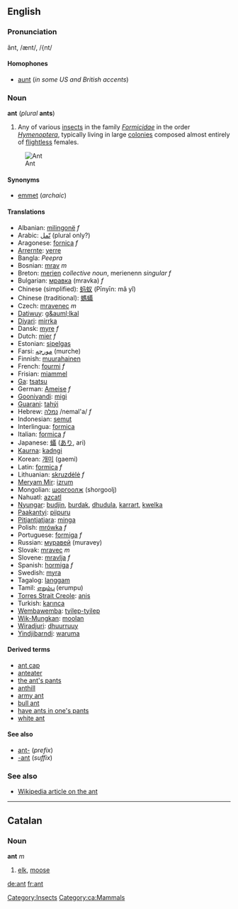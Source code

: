 ==English==
=== Pronunciation ===
ănt, /ænt/, /{nt/

====Homophones====
*[[aunt]] (''in some US and British accents'')

===Noun===
'''ant''' (''plural'' '''ants''')

#Any of various [[insect]]s in the family ''[[Formicidae]]'' in the order ''[[Hymenoptera]]'', typically living in large [[colony|colonies]] composed almost entirely of [[flightless]] females.
[[Image:Ant.jpg|thumb|Ant]]

====Synonyms====
*[[emmet]] (''archaic'')

====Translations====
*Albanian: [[milingonë]] ''f''
*Arabic: [[نمل|نّمل]] (plural only?)
*Aragonese: [[fornica]] ''f''
*[[Arrernte]]: [[yerre]]
*Bangla: ''Peepra''
*Bosnian: [[mrav]] ''m''
*Breton: [[merien]] ''collective noun'', merienenn ''singular f''
*Bulgarian: [[мравка]] (mravka) ''f''
*Chinese (simplified): [[蚂蚁]] (Pīnyīn: mǎ yǐ)
*Chinese (traditional): [[螞蟻]]
*Czech: [[mravenec]] ''m''
*[[Datiwuy]]: [[g&auml;lkal]]
*[[Diyari]]: [[mirrka]]
*Dansk: [[myre]] ''f''
*Dutch: [[mier]] ''f''
*Estonian: [[sipelgas]]
*Farsi: [[مورچه]] (murche)
*Finnish: [[muurahainen]]
*French: [[fourmi]] ''f''
*Frisian: [[miammel]]
*[[Ga]]: [[tsatsu]]
*German: [[Ameise]] ''f''
*[[Gooniyandi]]: [[migi]]
*[[Guarani]]: [[tahýi]]
*Hebrew: [[נמלה]] /nemal'a/ ''f''
*Indonesian: [[semut]]
*Interlingua: [[formica]]
*Italian: [[formica#Italian|formica]] ''f''
*Japanese: [[蟻]] ([[あり]], ari)
*[[Kaurna]]: [[kadngi]]
*Korean: [[개미]] (gaemi)
*Latin: [[formica]] ''f''
*Lithuanian: [[skruzdėlė]] ''f''
*[[Meryam Mir]]: [[izrum]]
*Mongolian: [[шоргоолж]] (shorgoolj)
*Nahuatl: [[azcatl]]
*[[Nyungar]]: [[budjin]], [[burdak]], [[dhudula]], [[karrart]], [[kwelka]]
*[[Paakantyi]]: [[piipuru]]
*[[Pitjantjatjara]]: [[minga]]
*Polish: [[mrówka]] ''f''
*Portuguese: [[formiga]] ''f''
*Russian: [[муравей]] (muravey)
*Slovak: [[mravec#Slovak|mravec]] ''m''
*Slovene: [[mravlja]] ''f''
*Spanish: [[hormiga]] ''f''
*Swedish: [[myra]]
*Tagalog: [[langgam]]
*Tamil: [[எறும்பு]] (erumpu)
*[[Torres Strait Creole]]: [[anis]]
*Turkish: [[karınca]]
*[[Wembawemba]]: [[tyilep-tyilep]]
*[[Wik-Mungkan]]: [[moolan]]
*[[Wiradjuri]]: [[dhuurruuy]]
*[[Yindjibarndi]]: [[waruma]]

==== Derived terms ====
*[[ant cap]]
*[[anteater]]
*[[the ant's pants]]
*[[anthill]]
*[[army ant]]
*[[bull ant]]
*[[have ants in one's pants]]
*[[white ant]]

====See also====
*[[ant-]] (''prefix'')
*[[-ant]] (''suffix'')

===See also===
*[[w:ant|Wikipedia article on the ant]]
{{BE-ready}}
----
==Catalan==
===Noun===
'''ant''' ''m''

#[[elk]], [[moose]]

[[Category:Insects]]
[[Category:ca:Mammals]]
[[de:ant]]
[[fr:ant]]